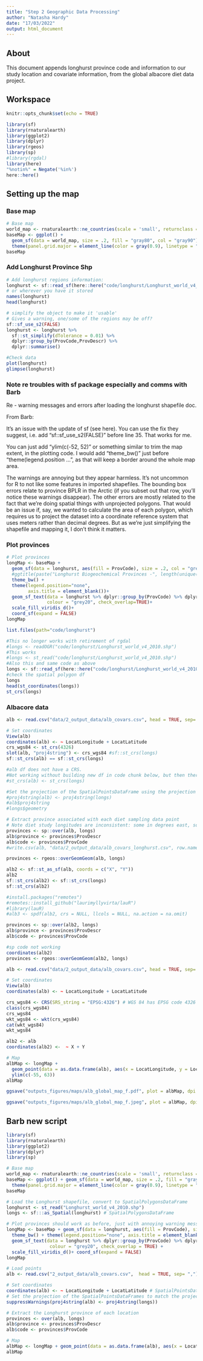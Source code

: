 ```yaml
---
title: "Step 2 Geographic Data Processing"
author: "Natasha Hardy"
date: "17/03/2022"
output: html_document
---
```


## About

This document appends longhurst province code and information to our study location and covariate information, from the global albacore diet data project. 

## Workspace

```r
knitr::opts_chunk$set(echo = TRUE)
```

```r

library(sf)
library(rnaturalearth)
library(ggplot2)
library(dplyr)
library(rgeos)
library(sp)
#library(rgdal)
library(here)
"%notin%" = Negate('%in%')
here::here()

```

## Setting up the map

### Base map

```r
# Base map
world_map <- rnaturalearth::ne_countries(scale = 'small', returnclass = c("sf"))
baseMap <- ggplot() +
  geom_sf(data = world_map, size = .2, fill = "gray80", col = "gray90") +
  theme(panel.grid.major = element_line(color = gray(0.9), linetype = "dashed", size = 0.5))
baseMap
```

### Add Longhurst Province Shp

```r
# Add longhurst regions information:
longhurst <- sf::read_sf(here::here("code/longhurst/Longhurst_world_v4_2010.shp")) 
# or wherever you have it stored
names(longhurst)
head(longhurst)

# simplify the object to make it 'usable'
# Gives a warning, one/some of the regions may be off?
sf::sf_use_s2(FALSE)
longhurst <- longhurst %>% 
  sf::st_simplify(dTolerance = 0.01) %>% 
  dplyr::group_by(ProvCode,ProvDescr) %>% 
  dplyr::summarise()

#Check data
plot(longhurst)
glimpse(longhurst)
```

### Note re troubles with sf package especially and comms with Barb

Re - warning messages and errors after loading the longhurst shapefile doc.

From Barb:

It's an issue with the update of sf (see here). You can use the fix they suggest, i.e. add "sf::sf_use_s2(FALSE)" before line 35. That works for me. 

You can just add "ylim(c(-52, 52)" or something similar to trim the map extent, in the plotting code. I would add "theme_bw()" just before "theme(legend.position ... ", as that will keep a border around the whole map area.

The warnings are annoying but they appear harmless. It's not uncommon for R to not like some features in imported shapefiles. The bounding box errors relate to province BPLR in the Arctic (if you subset out that row, you'll notice these warnings disappear). The other errors are mostly related to the fact that we're doing spatial things with unprojected polygons. That would be an issue if, say, we wanted to calculate the area of each polygon, which requires us to project the dataset into a coordinate reference system that uses meters rather than decimal degrees. But as we're just simplifying the shapefile and mapping it, I don't think it matters. 

### Plot provinces

```r

# Plot provinces
longMap <- baseMap + 
  geom_sf(data = longhurst, aes(fill = ProvCode), size = .2, col = "grey50", alpha=.4)+
  #ggtitle(paste("Longhurst Biogeochemical Provinces -", length(unique(longhurst$ProvCode)),"provinces"))+
  theme_bw() +
  theme(legend.position="none",
        axis.title = element_blank())+
  geom_sf_text(data = longhurst %>% dplyr::group_by(ProvCode) %>% dplyr::summarize(n()), aes(label = ProvCode), 
               colour = "grey20", check_overlap=TRUE)+
  scale_fill_viridis_d()+
  coord_sf(expand = FALSE)
longMap

```

```r
list.files(path="code/longhurst")

#This no longer works with retirement of rgdal
#longs <- readOGR("code/longhurst/Longhurst_world_v4_2010.shp")
#This works
#longs <- st_read("code/longhurst/Longhurst_world_v4_2010.shp")
#Also this and same code as above
longs <- sf::read_sf(here::here("code/longhurst/Longhurst_world_v4_2010.shp")) 
#check the spatial polygon df
longs 
head(st_coordinates(longs))
st_crs(longs)
```

### Albacore data

```r

alb <- read.csv("data/2_output_data/alb_covars.csv", head = TRUE, sep= ",")

# Set coordinates
View(alb)
coordinates(alb) <- ~ LocatLongitude + LocatLatitude
crs_wgs84 <- st_crs(4326)
slot(alb, "proj4string") <- crs_wgs84 #sf::st_crs(longs)
sf::st_crs(alb) == sf::st_crs(longs)

#alb df does not have a CRS.
#Not working without building new df in code chunk below, but then there's an issue with that df not being an spdf.
#st_crs(alb) <- st_crs(longs)

#Set the projection of the SpatialPointsDataFrame using the projection of the shapefile
#proj4string(alb) <- proj4string(longs)
#alb$proj4string
#longs$geometry

# Extract province associated with each diet sampling data point
# Note diet study longitudes are inconsistent: some in degrees east, some in degrees west? See map below
provinces <- sp::over(alb, longs)
alb$province <- provinces$ProvDescr
alb$code <- provinces$ProvCode
#write.csv(alb, "data/2_output_data/alb_covars_longhurst.csv", row.names = FALSE)

provinces <- rgeos::overGeomGeom(alb, longs)

```

```r
alb2 <- sf::st_as_sf(alb, coords = c("X", "Y"))
alb2
sf::st_crs(alb2) <- sf::st_crs(longs)
sf::st_crs(alb2)

#install.packages("remotes")
#remotes::install_github("laurimyllyvirta/lauR")
#library(lauR)
#alb3 <- spdf(alb2, crs = NULL, llcols = NULL, na.action = na.omit)

provinces <- sp::over(alb2, longs)
alb$province <- provinces$ProvDescr
alb$code <- provinces$ProvCode

#sp code not working 
coordinates(alb2)
provinces <- rgeos::overGeomGeom(alb2, longs)

```

```r

alb <- read.csv("data/2_output_data/alb_covars.csv", head = TRUE, sep= ",")

# Set coordinates
View(alb)
coordinates(alb) <- ~ LocatLongitude + LocatLatitude

crs_wgs84 <- CRS(SRS_string = "EPSG:4326") # WGS 84 has EPSG code 4326
class(crs_wgs84)
crs_wgs84
wkt_wgs84 <- wkt(crs_wgs84)
cat(wkt_wgs84)
wkt_wgs84

alb2 <- alb
coordinates(alb2) <-  ~ X + Y


```

```r

# Map
albMap <- longMap + 
  geom_point(data = as.data.frame(alb), aes(x = LocatLongitude, y = LocatLatitude)) +
  ylim(c(-55, 63))
albMap

ggsave("outputs_figures/maps/alb_global_map_f.pdf", plot = albMap, dpi = 300)

ggsave("outputs_figures/maps/alb_global_map_f.jpeg", plot = albMap, dpi = 300)
```

## Barb new script

```r
library(sf)
library(rnaturalearth)
library(ggplot2)
library(dplyr)
library(sp)

# Base map
world_map <- rnaturalearth::ne_countries(scale = 'small', returnclass = c("sf"))
baseMap <- ggplot() + geom_sf(data = world_map, size = .2, fill = "gray80", col = "gray90") +
  theme(panel.grid.major = element_line(color = gray(0.9), linetype = "dashed", size = 0.5))
baseMap

# Load the Longhurst shapefile, convert to SpatialPolygonsDataFrame
longhurst <- st_read("Longhurst_world_v4_2010.shp") 
longs <- sf:::as_Spatial(longhurst) # SpatialPolygonsDataFrame

# Plot provinces should work as before, just with annoying warning messages
longMap <- baseMap + geom_sf(data = longhurst, aes(fill = ProvCode), size = .2, col = "grey50", alpha=.4)+
  theme_bw() + theme(legend.position="none", axis.title = element_blank()) +
  geom_sf_text(data = longhurst %>% dplyr::group_by(ProvCode) %>% dplyr::summarize(n()), aes(label = ProvCode), 
                colour = "grey20", check_overlap = TRUE) +
  scale_fill_viridis_d()+ coord_sf(expand = FALSE)
longMap

# Load points
alb <- read.csv("2_output_data/alb_covars.csv",  head = TRUE, sep= ",")

# Set coordinates
coordinates(alb) <- ~ LocatLongitude + LocatLatitude # SpatialPointsDataFrame
# Set the projection of the SpatialPointsDataFrames to match the projection of the shapefile
suppressWarnings(proj4string(alb) <- proj4string(longs))

# Extract the Longhurst province of each location
provinces <- over(alb, longs)
alb$province <- provinces$ProvDescr
alb$code <- provinces$ProvCode

# Map
albMap <- longMap + geom_point(data = as.data.frame(alb), aes(x = LocatLongitude, y = LocatLatitude)) + ylim(c(-55, 63))
albMap

```

